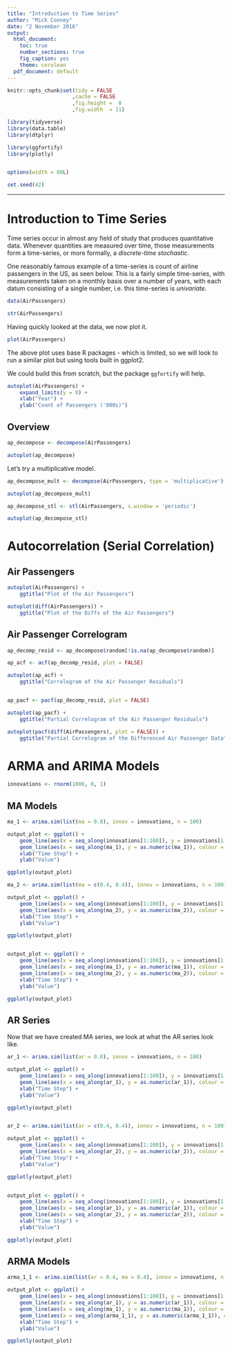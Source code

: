 ```yaml
---
title: "Introduction to Time Series"
author: "Mick Cooney"
date: "2 November 2016"
output:
  html_document:
    toc: true
    number_sections: true
    fig_caption: yes
    theme: cerulean
  pdf_document: default
---
```


<!--
(Title:) Introduction to Time Series

Author: Mick Cooney

Date: 2 November 2016

Abstract: This is a quick introduction to time series, based largely
on a previous time series workshop I created.

Keywords:

-->

```r
knitr::opts_chunk$set(tidy = FALSE
                     ,cache = FALSE
                     ,fig.height =  8
                     ,fig.width  = 11)

library(tidyverse)
library(data.table)
library(dtplyr)

library(ggfortify)
library(plotly)


options(width = 80L)

set.seed(42)
```



---

# Introduction to Time Series

Time series occur in almost any field of study that produces
quantitative data. Whenever quantities are measured over time, those
measurements form a time-series, or more formally, a _discrete-time
stochastic_.


One reasonably famous example of a time-series is count of airline
passengers in the US, as seen below. This is a fairly
simple time-series, with measurements taken on a monthly basis over a
number of years, with each datum consisting of a single number,
i.e. this time-series is _univariate_.

```r
data(AirPassengers)

str(AirPassengers)
```

Having quickly looked at the data, we now plot it.

```r
plot(AirPassengers)
```

The above plot uses base R packages - which is limited, so we will
look to run a similar plot but using tools built in ggplot2.

We could build this from scratch, but the package `ggfortify` will
help.


```r
autoplot(AirPassengers) +
    expand_limits(y = 0) +
    xlab("Year") +
    ylab("Count of Passengers ('000s)")

```

## Overview


```r
ap_decompose <- decompose(AirPassengers)

autoplot(ap_decompose)
```

Let's try a multiplicative model.

```r
ap_decompose_mult <- decompose(AirPassengers, type = 'multiplicative')

autoplot(ap_decompose_mult)
```

```r
ap_decompose_stl <- stl(AirPassengers, s.window = 'periodic')

autoplot(ap_decompose_stl)
```


# Autocorrelation (Serial Correlation)

## Air Passengers

```r
autoplot(AirPassengers) +
    ggtitle("Plot of the Air Passengers")

autoplot(diff(AirPassengers)) +
    ggtitle("Plot of the Diffs of the Air Passengers")
```

## Air Passenger Correlogram

```r
ap_decomp_resid <- ap_decompose$random[!is.na(ap_decompose$random)]

ap_acf <- acf(ap_decomp_resid, plot = FALSE)

autoplot(ap_acf) +
    ggtitle("Correlogram of the Air Passenger Residuals")


ap_pacf <- pacf(ap_decomp_resid, plot = FALSE)

autoplot(ap_pacf) +
    ggtitle("Partial Correlogram of the Air Passenger Residuals")

autoplot(pacf(diff(AirPassengers), plot = FALSE)) +
    ggtitle("Partial Correlogram of the Differenced Air Passenger Data")
```


# ARMA and ARIMA Models

```r
innovations <- rnorm(1000, 0, 1)
```


## MA Models

```r
ma_1 <- arima.sim(list(ma = 0.8), innov = innovations, n = 100)

output_plot <- ggplot() +
    geom_line(aes(x = seq_along(innovations[1:100]), y = innovations[1:100]), size = 0.5) +
    geom_line(aes(x = seq_along(ma_1), y = as.numeric(ma_1)), colour = 'red') +
    xlab("Time Step") +
    ylab("Value")

ggplotly(output_plot)

ma_2 <- arima.sim(list(ma = c(0.4, 0.4)), innov = innovations, n = 100)

output_plot <- ggplot() +
    geom_line(aes(x = seq_along(innovations[1:100]), y = innovations[1:100]), size = 0.5) +
    geom_line(aes(x = seq_along(ma_2), y = as.numeric(ma_2)), colour = 'red') +
    xlab("Time Step") +
    ylab("Value")

ggplotly(output_plot)


output_plot <- ggplot() +
    geom_line(aes(x = seq_along(innovations[1:100]), y = innovations[1:100]), size = 0.5) +
    geom_line(aes(x = seq_along(ma_1), y = as.numeric(ma_1)), colour = 'red') +
    geom_line(aes(x = seq_along(ma_2), y = as.numeric(ma_2)), colour = 'blue') +
    xlab("Time Step") +
    ylab("Value")

ggplotly(output_plot)

```

## AR Series

Now that we  have created MA series, we look at what the AR series look like.

```r
ar_1 <- arima.sim(list(ar = 0.8), innov = innovations, n = 100)

output_plot <- ggplot() +
    geom_line(aes(x = seq_along(innovations[1:100]), y = innovations[1:100]), size = 0.5) +
    geom_line(aes(x = seq_along(ar_1), y = as.numeric(ar_1)), colour = 'red') +
    xlab("Time Step") +
    ylab("Value")

ggplotly(output_plot)


ar_2 <- arima.sim(list(ar = c(0.4, 0.4)), innov = innovations, n = 100)

output_plot <- ggplot() +
    geom_line(aes(x = seq_along(innovations[1:100]), y = innovations[1:100]), size = 0.5) +
    geom_line(aes(x = seq_along(ar_2), y = as.numeric(ar_2)), colour = 'red') +
    xlab("Time Step") +
    ylab("Value")

ggplotly(output_plot)


output_plot <- ggplot() +
    geom_line(aes(x = seq_along(innovations[1:100]), y = innovations[1:100]), size = 0.5) +
    geom_line(aes(x = seq_along(ar_1), y = as.numeric(ar_1)), colour = 'red') +
    geom_line(aes(x = seq_along(ar_2), y = as.numeric(ar_2)), colour = 'blue') +
    xlab("Time Step") +
    ylab("Value")

ggplotly(output_plot)
```

## ARMA Models

```r
arma_1_1 <- arima.sim(list(ar = 0.4, ma = 0.4), innov = innovations, n = 100)

output_plot <- ggplot() +
    geom_line(aes(x = seq_along(innovations[1:100]), y = innovations[1:100])) +
    geom_line(aes(x = seq_along(ar_1), y = as.numeric(ar_1)), colour = 'red') +
    geom_line(aes(x = seq_along(ma_1), y = as.numeric(ma_1)), colour = 'blue') +
    geom_line(aes(x = seq_along(arma_1_1), y = as.numeric(arma_1_1)), colour = 'green') +
    xlab("Time Step") +
    ylab("Value")

ggplotly(output_plot)
```

